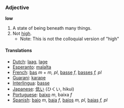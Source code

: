===Adjective===
'''low'''

#A state of being beneath many things.
#Not [[high]]. 
#*Note: This is not the colloquial version of "high"

====Translations====
*[[Dutch]]: [[laag]], [[lage]]
*[[Esperanto]]: [[malalta]]
*[[French]]: [[bas]] ''m'' + ''m, pl'', [[basse]] ''f'', [[basses]] ''f, pl''
*[[Guarani]]: [[karape]]
*[[Interlingua]]: [[basse]]
*[[Japanese]]: [[低い]] (ひくい, hikui)
*[[Portuguese]]: [[baixo]] ''m'', baixa ''f''
*[[Spanish]]: [[bajo]] ''m'', [[baja]] ''f'', [[bajos]] ''m, pl'', [[bajas]] ''f, pl''